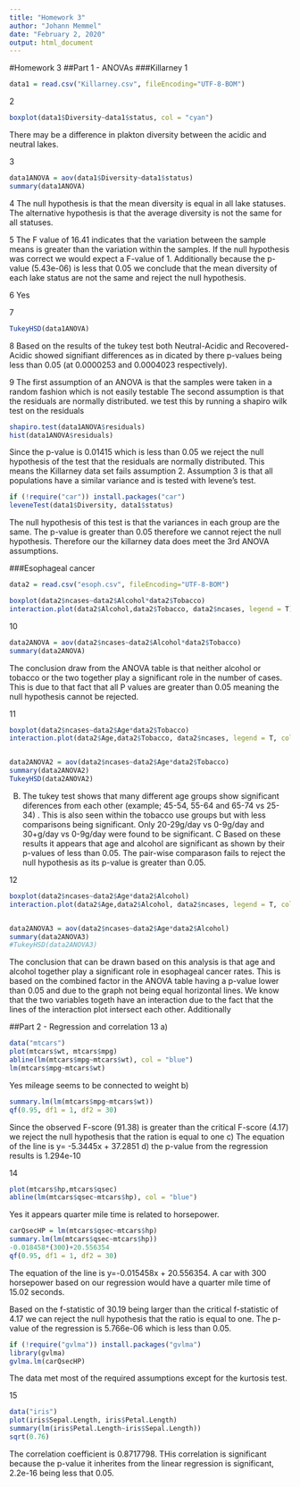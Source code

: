 ```yaml
---
title: "Homework 3"
author: "Johann Memmel"
date: "February 2, 2020"
output: html_document
---
```

#Homework 3
##Part 1 - ANOVAs
###Killarney
1
```r
data1 = read.csv("Killarney.csv", fileEncoding="UTF-8-BOM")
```
2
```r
boxplot(data1$Diversity~data1$status, col = "cyan")
```
There may be a difference in plakton diversity between the acidic and neutral lakes.

3
```r
data1ANOVA = aov(data1$Diversity~data1$status)
summary(data1ANOVA)

```
4
The null hypothesis is that the mean diversity is equal in all lake statuses.
The alternative hypothesis is that the average diversity is not the same for all statuses.


5
The F value of 16.41 indicates that the variation between the sample means is greater than the variation within the samples. If the null hypothesis was correct we would expect a F-value of 1.
Additionally because the p-value (5.43e-06) is less that 0.05 we conclude that the mean diversity of each lake status are not the same and reject the null hypothesis.

6
Yes

7
```r
TukeyHSD(data1ANOVA)

```
8
Based on the results of the tukey test both Neutral-Acidic and Recovered-Acidic showed signifiant differences as in dicated by there p-values being less than 0.05 (at 0.0000253 and 0.0004023 respectively).

9
The first assumption of an ANOVA is that the samples were taken in a random fashion which is not easily testable
The second assumption is that the residuals are normally distributed. we test this by running a shapiro wilk test on the residuals
```r
shapiro.test(data1ANOVA$residuals)
hist(data1ANOVA$residuals)
```
Since the p-value is 0.01415 which is less than 0.05 we reject the null hypothesis of the test that the residuals are normally distributed. This means the Killarney data set fails assumption 2.
Assumption 3 is that all populations have a similar variance and is tested with levene's test.
```r
if (!require("car")) install.packages("car")
leveneTest(data1$Diversity, data1$status)
```
The null hypothesis of this test is that the variances in each group are the same. The p-value is greater than 0.05 therefore we cannot reject the null hypothesis. Therefore our the killarney data does meet the 3rd ANOVA assumptions.


###Esophageal cancer


```r
data2 = read.csv("esoph.csv", fileEncoding="UTF-8-BOM")
```

```r
boxplot(data2$ncases~data2$Alcohol*data2$Tobacco)
interaction.plot(data2$Alcohol,data2$Tobacco, data2$ncases, legend = T)
```
10
```r
data2ANOVA = aov(data2$ncases~data2$Alcohol*data2$Tobacco)
summary(data2ANOVA)
```

The conclusion draw from the ANOVA table is that neither alcohol or tobacco or the two together play a significant role in the number of cases. This is due to that fact that all P values are greater than 0.05 meaning the null hypothesis cannot be rejected.


11
```r
boxplot(data2$ncases~data2$Age*data2$Tobacco)
interaction.plot(data2$Age,data2$Tobacco, data2$ncases, legend = T, col = c("cyan", "red", "blue", "pink"))


data2ANOVA2 = aov(data2$ncases~data2$Age*data2$Tobacco)
summary(data2ANOVA2)
TukeyHSD(data2ANOVA2)

```
B. 
The tukey test shows that many different age groups show significant diferences from each other (example; 45-54, 55-64 and 65-74 vs 25-34) . This is also seen within the tobacco use groups but with less comparisons being significant. Only 20-29g/day vs 0-9g/day and 30+g/day vs 0-9g/day were found to be significant. 
C
Based on these results it appears that age and alcohol are significant as shown by their p-values of less than 0.05. The pair-wise comparason fails to reject the null hypothesis as its p-value is greater than 0.05.


12
```r
boxplot(data2$ncases~data2$Age*data2$Alcohol)
interaction.plot(data2$Age,data2$Alcohol, data2$ncases, legend = T, col = c("cyan", "red", "blue", "pink"))


data2ANOVA3 = aov(data2$ncases~data2$Age*data2$Alcohol)
summary(data2ANOVA3)
#TukeyHSD(data2ANOVA3)
```
The conclusion that can be drawn based on this analysis is that age and alcohol together play a significant role in esophageal cancer rates. This is based on the combined factor in the ANOVA table having a p-value lower than 0.05 and due to the graph not being equal horizontal lines. We know that the two variables togeth have an interaction due to the fact that the lines of the interaction plot intersect each other. Additionally 


##Part 2 - Regression and correlation
13
a)
```r
data("mtcars")
plot(mtcars$wt, mtcars$mpg)
abline(lm(mtcars$mpg~mtcars$wt), col = "blue")
lm(mtcars$mpg~mtcars$wt)
```
Yes mileage seems to be connected to weight
b)
```r
summary.lm(lm(mtcars$mpg~mtcars$wt))
qf(0.95, df1 = 1, df2 = 30)
```
Since the observed F-score (91.38) is greater than the critical F-score (4.17) we reject the null hypothesis that the ration is equal to one
c)
The equation of the line is y= -5.3445x + 37.2851
d)
the p-value from the regression results is 1.294e-10

14
```r
plot(mtcars$hp,mtcars$qsec)
abline(lm(mtcars$qsec~mtcars$hp), col = "blue")

```
Yes it appears quarter mile time is related to horsepower.
```r
carQsecHP = lm(mtcars$qsec~mtcars$hp)
summary.lm(lm(mtcars$qsec~mtcars$hp))
-0.018458*(300)+20.556354
qf(0.95, df1 = 1, df2 = 30)
```
The equation of the line is y=-0.015458x + 20.556354. 
A car with 300 horsepower based on our regression would have a quarter mile time of 15.02 seconds.

Based on the f-statistic of 30.19 being larger than the critical f-statistic of 4.17 we can reject the null hypothesis that the ratio is equal to one. The p-value of the regression is 5.766e-06 which is less than 0.05.

```r
if (!require("gvlma")) install.packages("gvlma")
library(gvlma)
gvlma.lm(carQsecHP)

```
The data met most of the required assumptions except for the kurtosis test.


15
```r
data("iris")
plot(iris$Sepal.Length, iris$Petal.Length)
summary(lm(iris$Petal.Length~iris$Sepal.Length))
sqrt(0.76)

```
The correlation coefficient is 0.8717798. THis correlation is significant because the p-value it inherites from the linear regression is significant, 2.2e-16 being less that 0.05.


